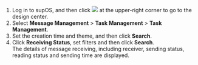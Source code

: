 

1. Log in to supOS, and then click <img src="https://wordpressfreezonex.oss-accelerate.aliyuncs.com/platform/7.png"/> at the upper-right corner to go to the design center.
2. Select <strong>Message Management</strong> > <strong>Task Management</strong> > <strong>Task Management</strong>.
3. Set the creation time and theme, and then click <strong>Search</strong>.
4. Click <strong>Receiving Status</strong>, set filters and then click <strong>Search</strong>.<br/>
The details of message receiving, including receiver, sending
status, reading status and sending time are displayed.
